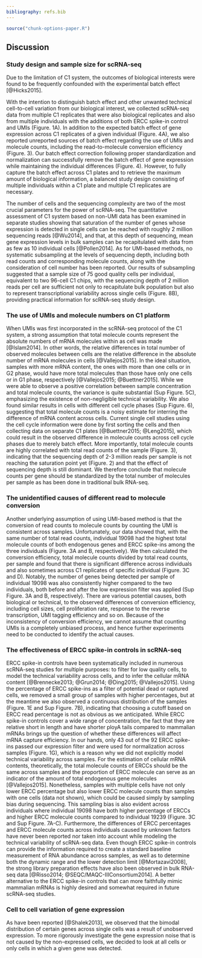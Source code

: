 ```yaml
---
bibliography: refs.bib
---
```


```r
source("chunk-options-paper.R")
```

## Discussion

### Study design and sample size for scRNA-seq
Due to the limitation of C1 system, the outcomes of biological interests were found to be frequently confounded with the experimental batch effect [@Hicks2015].

With the intention to distinguish batch effect and other unwanted technical cell-to-cell variation from our biological interest, we collected scRNA-seq data from multiple C1 replicates that were also biological replicates and also from multiple individuals with the additions of both ERCC spike-in control and UMIs (Figure. 1A).
In addition to the expected batch effect of gene expression across C1 replicates of a given individual (Figure. 4A), we also reported unreported sources of batch effect regarding the use of UMIs and molecule counts, including the read-to-molecule conversion efficiency (Figure. 3).
Our batch effect correction following proper standardization and normalization can successfully remove the batch effect of gene expression while maintaining the individual differences (Figure. 4). 
However, to fully capture the batch effect across C1 plates and to retrieve the maximum amount of biological information, a balanced study design consisting of multiple individuals within a C1 plate and multiple C1 replicates are necessary.  

The number of cells and the sequencing complexity are two of the most crucial parameters for the power of scRNA-seq.
The quantitative assessment of C1 system based on non-UMI data has been examined in separate studies showing that saturation of the number of genes whose expression is detected in single cells can be reached with roughly 2 million sequencing reads [@Wu2014], and that, at this depth of sequencing, mean gene expression levels in bulk samples can be recapitulated with data from as few as 10 individual cells [@Pollen2014]. 
As for UMI-based methods, no systematic subsampling at the levels of sequencing depth, including both read counts and corresponding molecule counts, along with the consideration of cell number has been reported.
Our results of subsampling suggested that a sample size of 75 good quality cells per individual, equivalent to two 96-cell C1 chips, with the sequencing depth of 2 million reads per cell are sufficient not only to recapitulate bulk population but also to represent transcriptional variability across single cells (Figure. 8B), providing practical information for scRNA-seq study design.

### The use of UMIs and molecule numbers on C1 platform
When UMIs was first incorporated in the scRNA-seq protocol of the C1 system, a strong assumption that total molecule counts represent the absolute numbers of mRNA molecules within as cell was made [@Islam2014].
In other words, the relative differences in total number of observed molecules between cells are the relative difference in the absolute number of mRNA molecules in cells [@Vallejos2015].
In the ideal situation, samples with more mRNA content, the ones with more than one cells or in G2 phase, would have more total molecules than those have only one cells or in G1 phase, respectively [@Vallejos2015; @Buettner2015].
While we were able to observe a positive correlation between sample concentration and total molecule counts, the variance is quite substantial (Sup Figure. 5C), emphasizing the existence of non-negligible technical variability.
We also found similar results in cells with different cell cycle phases (Sup Figure. 6), suggesting that total molecule counts is a noisy estimate for interring the difference of mRNA content across cells.
Current single cell studies using the cell cycle information were done by first sorting the cells and then collecting data on separate C1 plates [@Buettner2015; @Leng2015], which could result in the observed difference in molecule counts across cell cycle phases due to merely batch effect.
More importantly, total molecule counts are highly correlated with total read counts of the sample (Figure. 3), indicating that the sequencing depth of 2-3 million reads per sample is not reaching the saturation point yet (Figure. 2) and that the effect of sequencing depth is still dominant.
We therefore conclude that molecule counts per gene should be standardized by the total number of molecules per sample as has been done in traditional bulk RNA-seq.

### The unidentified causes of different read to molecule conversion
Another underlying assumption of using UMI-based method is that the conversion of read counts to molecule counts by counting the UMI is consistent across samples.
Unfortunately, our data showed that, with the same number of total read counts, individual 19098 had the highest total molecule counts of both endogenous genes and ERCC spike-ins among the three individuals (Figure. 3A and B, respectively).
We then calculated the conversion efficiency, total molecule counts divided by total read counts, per sample and found that there is significant difference across individuals and also sometimes across C1 replicates of specific individual (Figure. 3C and D).
Notably, the number of genes being detected per sample of individual 19098 was also consistently higher compared to the two individuals, both before and after the low expression filter was applied (Sup Figure. 3A and B, respectively).
There are various potential causes, both biological or technical, to the observed differences of conversion efficiency, including cell sizes, cell proliferation rate, response to the reverse transcription, UMI tagging efficiency and so on.
Because of the inconsistency of conversion efficiency, we cannot assume that counting UMIs is a completely unbiased process, and hence further experiments need to be conducted to identify the actual causes.

### The effectiveness of ERCC spike-in controls in scRNA-seq
ERCC spike-in controls have been systematically included in numerous scRNA-seq studies for multiple purposes: to filter for low quality cells, to model the technical variability across cells, and to infer the cellular mRNA content [@Brennecke2013; @Grun2014; @Ding2015; @Vallejos2015]. 
Using the percentage of ERCC spike-ins as a filter of potential dead or raptured cells, we removed a small group of samples with higher percentages, but at the meantime we also observed a continuous distribution of the samples (Figure. 1E and Sup Figure. 7B), indicating that choosing a cutoff based on ERCC read percentage is not as obvious as we anticipated. 
While ERCC spike-in controls cover a wide range of concentration, the fact that they are relative short in length and have shorter ployA tails compared to mammalian mRNAs brings up the question of whether these differences will affect mRNA capture efficiency.
In our hands, only 43 out of the 92 ERCC spike-ins passed our expression filter and were used for normalization across samples (Figure. 1G), which is a reason why we did not explicitly model technical variability across samples.
For the estimation of cellular mRNA contents, theoretically, the total molecule counts of ERCCs should be the same across samples and the proportion of ERCC molecule can serve as an indicator of the amount of total endogenous gene molecules [@Vallejos2015].
Nonetheless, samples with multiple cells have not only lower ERCC percentage but also lower ERCC molecule counts than samples with one cells (data not shown), which could be caused simply by sampling bias during sequencing.
This sampling bias is also evident across individuals where individual 19098 have both higher percentage of ERCCs and higher ERCC molecule counts compared to individual 19239 (Figure. 3C and Sup Figure. 7A-C).
Furthermore, the differences of ERCC percentages and ERCC molecule counts across individuals caused by unknown factors have never been reported nor taken into account while modeling the technical variability of scRNA-seq data.
Even though ERCC spike-in controls can provide the information required to create a standard baseline measurement of RNA abundance across samples, as well as to determine both the dynamic range and the lower detection limit [@Mortazavi2008], the strong library preparation effects have also been observed in bulk RNA-seq data [@Risso2014; @SEQC/MAQC-IIIConsortium2014].
A better alternative to the ERCC spike-in controls that can more faithfully mimic mammalian mRNAs is highly desired and somewhat required in future scRNA-seq studies.

### Cell to cell variation of gene expression
As have been reported [@Shalek2013], we observed that the bimodal distribution of certain genes across single cells was a result of unobserved expression.
To more rigorously investigate the gene expression noise that is not caused by the non-expressed cells, we decided to look at all cells or only cells in which a given gene was detected.


